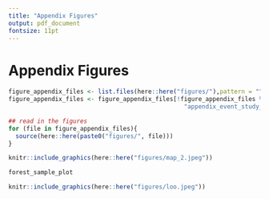 ```yaml
---
title: "Appendix Figures"
output: pdf_document
fontsize: 11pt
---
```


<!-- ```{r, include=FALSE} -->
<!-- knitr::opts_chunk$set(echo = F, message = F, warning = F) -->
<!-- #library(kableExtra) -->
<!-- ``` -->
\FloatBarrier

# Appendix Figures
```r

figure_appendix_files <- list.files(here::here("figures/"),pattern = "^appendix")
figure_appendix_files <- figure_appendix_files[!figure_appendix_files %in%c("appendix_loo.R",
                                                 "appendix_event_study_longer.R")]

## read in the figures
for (file in figure_appendix_files){
  source(here::here(paste0("figures/", file)))
}
```


```{=latex}
\begin{figure}[t!]
```
```r

knitr::include_graphics(here::here("figures/map_2.jpeg"))

```
```{=latex}
\caption{Map of ShotSpotter Districts in Chicago \label{map}}
\textit{Note:} There are 22 police districts in Chicago, and 12 are equipt with ShotSpotter technology. Each district contains beat which are designated by the boxes within the district lines. ShotSpotter implmentation began in January 2017 and ended in May 2018. 
\end{figure}
```

```{=latex}
\begin{figure}[t!]
```
```r
forest_sample_plot
```
```{=latex}
\caption{Robustness of Main Results \label{forest_sample_plot}}
\textit{Note:} This figure shows the results from estimation of Equation 1 with six different samples for both Call-to-Dispatch and Call-to-On-Scene. Main Sample refers to the main sample used in the paper. Omitting 2020 uses the main specification in the paper, but omits the year 2020 due to Covid-19.  Omitting Shots Fired omits any 911 call dispatches related to the description of Shots Fired in case dispatchers begin combining reports of gun fire with ShotSpotter alerts. Including Outliers includes all outliers that are removed from the main analysis (+3 standard deviations from the mean). Official Activate Dates uses the official ShotSpotter activation dates as received from a Freedom of Information Request from the Chicago Police Department. These dates are similar, but not exact to the dates we use due to what we observe in the data. Last, Omitting Never-Treated uses the full sample, but omits any police districts that did not receive ShotSpotter technology.
\end{figure}
```



```{=latex}
\begin{figure}[t!]
```
```r

knitr::include_graphics(here::here("figures/loo.jpeg"))

```
```{=latex}
\caption{Leave-One-Out Analysis \label{loo_figure}}
\textit{Note:} This figure shows the results from 22 distinct OLS and Gardner (2022) regressions using Equation 1. Both outcomes of Call-to-Dispatch and Call-to-On-Scene are pictured. In each iteration, one police district is removed from estimation to ensure that the effects of ShotSpotter are not driven by one district. The blue points and errorbars represent Garnder (2022) point estimates and 95\% confidence intervals, which are robust to hetereogeneous treatment effects in staggered designs. The red points and lines denote point estimates and 95\% confidence intervals from OLS estimates. Standard errors are clustered at the district level. The dashed blue lines represent the average estimate under the Gardner (2022) estimate while the dashed red lines indicate the average estimate using OLS. 
\end{figure}
```









